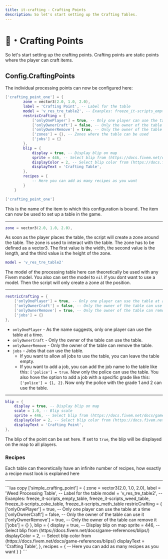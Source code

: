 ```yaml
---
title: it-crafting - Crafting Points
description: So let's start setting up the Crafting Tables.
---
```



# 📍・Crafting Points
So let's start setting up the crafting points. Crafting points are static points where the player can craft items.

## Config.CraftingPoints
The individual processing points can now be configured here:

```lua
['crafting_point_one'] = {
        zone = vector3(2.0, 1.0, 2.0),
        label = 'Crafting Point', -- Label for the table
        model = 'v_res_tre_table2', -- Exanples: freeze_it-scripts_empty_table, freeze_it-scripts_weed_table, freeze_it-scripts_coke_table, freeze_it-scripts_meth_table
        restricCrafting = {
            ['onlyOnePlayer'] = true, -- Only one player can use the table at a time
            ['onlyOwnerCraft'] = false, -- Only the owner of the table can use it
            ['onlyOwnerRemove'] = true, -- Only the owner of the table can remove it
            ['zones'] = {}, -- Zones where the table can be used
            ['jobs'] = {}
        },
        blip = {
            display = true, -- Display blip on map
            sprite = 446, -- Select blip from (https://docs.fivem.net/docs/game-references/blips/)
            displayColor = 2, -- Select blip color from (https://docs.fivem.net/docs/game-references/blips/)
            displayText = 'Crafting Table',
        },
        recipes = {
            -- Here you can add as many recipes as you want
        }
    }
```

```lua
['crafting_point_one']
```
This is the name of the item to which this configuration is bound. The item can now be used to set up a table in the game.

---

```lua
zone = vector3(2.0, 1.0, 2.0),
```
As soon as the player places the table, the script will create a zone around the table. The zone is used to interact with the table.
The zone has to be defined as a vector3. The first value is the width, the second value is the length, and the third value is the height of the zone.

```lua
model = 'v_res_tre_table2'
```
The model of the processing table here can theoretically be used with any Fivem model.
You also can set the model to `nil` if you dont want to use a model.
Then the script will only create a zone at the position.

---

```lua
restricCrafting = {
    ['onlyOnePlayer'] = true, -- Only one player can use the table at a time
    ['onlyOwnerCraft'] = false, -- Only the owner of the table can use it
    ['onlyOwnerRemove'] = true, -- Only the owner of the table can remove it
    ['jobs'] = {}
},
```

- `onlyOnePlayer` - As the name suggests, only one player can use the table at a time.
- `onlyOwnerCraft` - Only the owner of the table can use the table.
- `onlyOwnerRemove` - Only the owner of the table can remove the table.
- `jobs` - Jobs that can use the table.
    - If you want to allow all jobs to use the table, you can leave the table empty.
    - If you want to add a job, you can add the job name to the table like this: `['police'] = true`. Now only the police can use the table.
    You also hove the option to add a job with a specific grade like this: `['police'] = {1, 2}`. Now only the police with the grade 1 and 2 can use the table.

---

```lua
blip = {
    display = true, -- Display blip on map
    scale = 1.0, -- Blip scale
    sprite = 446, -- Select blip from (https://docs.fivem.net/docs/game-references/blips/)
    displayColor = 2, -- Select blip color from (https://docs.fivem.net/docs/game-references/blips/)
    displayText = 'Crafting Point',
},
```
The blip of the point can be set here. 
If set to `true`, the blip will be displayed on the map to all players.


### Recipes
Each table can theoretically have an infinite number of recipes, how exactly a recipe must look is explained here
<ExternLink 
  href="https://docs.it-scripts.com/it-crafting/adjustments/recipes" 
/>


---
<AccordionGroup>
    <Accordion title="Crafting point configuration template">
    ```lua copy
        ['simple_crafting_point'] = {
            zone = vector3(2.0, 1.0, 2.0),
            label = 'Weed Processing Table', -- Label for the table
            model = 'v_res_tre_table2', -- Exanples: freeze_it-scripts_empty_table, freeze_it-scripts_weed_table, freeze_it-scripts_coke_table, freeze_it-scripts_meth_table
            restricCrafting = {
                ['onlyOnePlayer'] = true, -- Only one player can use the table at a time
                ['onlyOwnerCraft'] = false, -- Only the owner of the table can use it
                ['onlyOwnerRemove'] = true, -- Only the owner of the table can remove it
                ['jobs'] = {}
            },
            blip = {
                display = true, -- Display blip on map
                sprite = 446, -- Select blip from (https://docs.fivem.net/docs/game-references/blips/)
                displayColor = 2, -- Select blip color from (https://docs.fivem.net/docs/game-references/blips/)
                displayText = 'Crafting Table',
            },
            recipes = {
                -- Here you can add as many recipes as you want
            }
        }
    ```
    </Accordion>
</AccordionGroup>
  